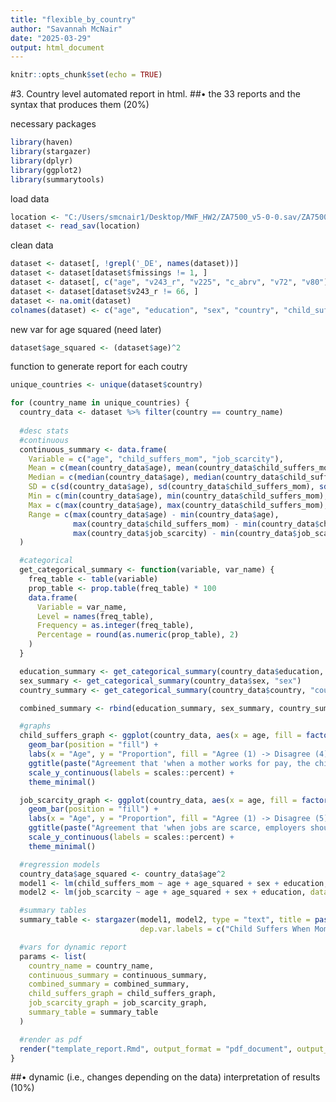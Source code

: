 ```yaml
---
title: "flexible_by_country"
author: "Savannah McNair"
date: "2025-03-29"
output: html_document
---
```


```r
knitr::opts_chunk$set(echo = TRUE)
```

#3. Country level automated report in html.
##• the 33 reports and the syntax that produces them (20%)

necessary packages 
```r
library(haven)
library(stargazer)
library(dplyr)
library(ggplot2)
library(summarytools)
```

load data
```r
location <- "C:/Users/smcnair1/Desktop/MWF_HW2/ZA7500_v5-0-0.sav/ZA7500_v5-0-0.sav"
dataset <- read_sav(location)
```

clean data
```r
dataset <- dataset[, !grepl('_DE', names(dataset))] 
dataset <- dataset[dataset$fmissings != 1, ] 
dataset <- dataset[, c("age", "v243_r", "v225", "c_abrv", "v72", "v80")]  
dataset <- dataset[dataset$v243_r != 66, ]  
dataset <- na.omit(dataset) 
colnames(dataset) <- c("age", "education", "sex", "country", "child_suffers_mom", "job_scarcity") 
```

new var for age squared (need later)
```r
dataset$age_squared <- (dataset$age)^2
```

function to generate report for each coutry
```r
unique_countries <- unique(dataset$country)

for (country_name in unique_countries) {
  country_data <- dataset %>% filter(country == country_name)
  
  #desc stats
  #continuous
  continuous_summary <- data.frame(
    Variable = c("age", "child_suffers_mom", "job_scarcity"),
    Mean = c(mean(country_data$age), mean(country_data$child_suffers_mom), mean(country_data$job_scarcity)),
    Median = c(median(country_data$age), median(country_data$child_suffers_mom), median(country_data$job_scarcity)),
    SD = c(sd(country_data$age), sd(country_data$child_suffers_mom), sd(country_data$job_scarcity)),
    Min = c(min(country_data$age), min(country_data$child_suffers_mom), min(country_data$job_scarcity)),
    Max = c(max(country_data$age), max(country_data$child_suffers_mom), max(country_data$job_scarcity)),
    Range = c(max(country_data$age) - min(country_data$age), 
              max(country_data$child_suffers_mom) - min(country_data$child_suffers_mom),
              max(country_data$job_scarcity) - min(country_data$job_scarcity))
  )

  #categorical
  get_categorical_summary <- function(variable, var_name) {
    freq_table <- table(variable)
    prop_table <- prop.table(freq_table) * 100
    data.frame(
      Variable = var_name,
      Level = names(freq_table),
      Frequency = as.integer(freq_table),
      Percentage = round(as.numeric(prop_table), 2)
    )
  }

  education_summary <- get_categorical_summary(country_data$education, "education")
  sex_summary <- get_categorical_summary(country_data$sex, "sex")
  country_summary <- get_categorical_summary(country_data$country, "country")

  combined_summary <- rbind(education_summary, sex_summary, country_summary)

  #graphs
  child_suffers_graph <- ggplot(country_data, aes(x = age, fill = factor(child_suffers_mom))) +
    geom_bar(position = "fill") +
    labs(x = "Age", y = "Proportion", fill = "Agree (1) -> Disagree (4)") +
    ggtitle(paste("Agreement that 'when a mother works for pay, the children suffers', by Age (", country_name, ")")) +
    scale_y_continuous(labels = scales::percent) +
    theme_minimal()

  job_scarcity_graph <- ggplot(country_data, aes(x = age, fill = factor(job_scarcity))) +
    geom_bar(position = "fill") +
    labs(x = "Age", y = "Proportion", fill = "Agree (1) -> Disagree (5)") +
    ggtitle(paste("Agreement that 'when jobs are scarce, employers should give priority to national workers over immigrants', by Age (", country_name, ")")) +
    scale_y_continuous(labels = scales::percent) +
    theme_minimal()

  #regression models
  country_data$age_squared <- country_data$age^2
  model1 <- lm(child_suffers_mom ~ age + age_squared + sex + education, data = country_data)
  model2 <- lm(job_scarcity ~ age + age_squared + sex + education, data = country_data)

  #summary tables
  summary_table <- stargazer(model1, model2, type = "text", title = paste("Regression Results for ", country_name), 
                             dep.var.labels = c("Child Suffers When Mom Works", "Job Scarcity"))

  #vars for dynamic report
  params <- list(
    country_name = country_name,
    continuous_summary = continuous_summary,
    combined_summary = combined_summary,
    child_suffers_graph = child_suffers_graph,
    job_scarcity_graph = job_scarcity_graph,
    summary_table = summary_table
  )

  #render as pdf
  render("template_report.Rmd", output_format = "pdf_document", output_file = paste0("report_", country_name, ".pdf"), params = params)
}
```


##• dynamic (i.e., changes depending on the data) interpretation of results (10%)